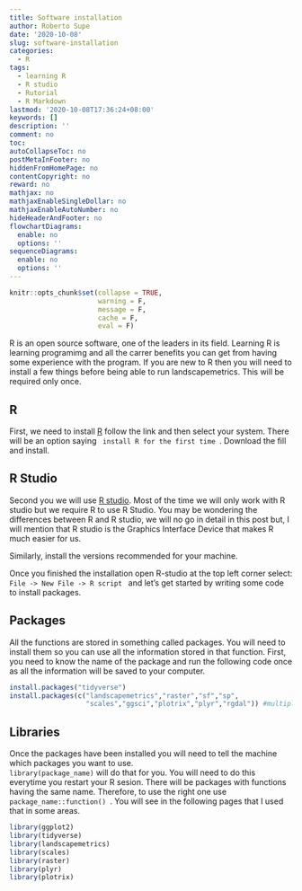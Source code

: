 ```yaml
---
title: Software installation
author: Roberto Supe
date: '2020-10-08'
slug: software-installation
categories:
  - R
tags:
  - learning R
  - R studio
  - Rutorial
  - R Markdown
lastmod: '2020-10-08T17:36:24+08:00'
keywords: []
description: ''
comment: no
toc:
autoCollapseToc: no
postMetaInFooter: no
hiddenFromHomePage: no
contentCopyright: no
reward: no
mathjax: no
mathjaxEnableSingleDollar: no
mathjaxEnableAutoNumber: no
hideHeaderAndFooter: no
flowchartDiagrams:
  enable: no
  options: ''
sequenceDiagrams:
  enable: no
  options: ''
---
```

```r
knitr::opts_chunk$set(collapse = TRUE,
                      warning = F,
                      message = F,
                      cache = F,
                      eval = F) 
```
R is an open source software, one of the leaders in its field. Learning R is learning programimg and all the carrer benefits you can get from having some experience with the program. If you are new to R then you will need to install a few things before being able to run landscapemetrics. This will be required only once.  

## R

First, we need to install [R](https://cran.rstudio.com/) follow the link and then select your system. There will be an option saying  <code> install R for the first time </code>. Download the fill and install.

## R Studio

Second you we will use [R studio](https://rstudio.com/products/rstudio/download/#download). Most of the time we will only work with R studio but we require R to use R Studio. You may be wondering the differences between R and R studio, we will no go in detail in this post but, I will mention that R studio is the Graphics Interface Device that makes R much easier for us. 

Similarly, install the versions recommended for your machine. 

Once you finished the installation open R-studio at the top left corner select: <code> File -> New File -> R script </code>  and let's get started by writing some code to install packages.

## Packages

All the functions are stored in something called packages. You will need to install them so you can use all the information stored in that function. First, you need to know the name of the package and run the following code once as all the information will be saved to your computer.

```r
install.packages("tidyverse") 
install.packages(c("landscapemetrics","raster","sf","sp",
                   "scales","ggsci","plotrix","plyr","rgdal")) #multiple packages in one line
```


## Libraries

Once the packages have been installed you will need to tell the machine which packages you want to use. <code> library(package_name)</code> will do that for you. You will need to do this everytime you restart your R sesion. There will be packages with functions having the same name. Therefore, to use the right one use <code> package_name::function() </code>. You will see in the following pages that I used that in some areas.

```r
library(ggplot2)
library(tidyverse)
library(landscapemetrics)
library(scales)
library(raster)
library(plyr)
library(plotrix)
```


